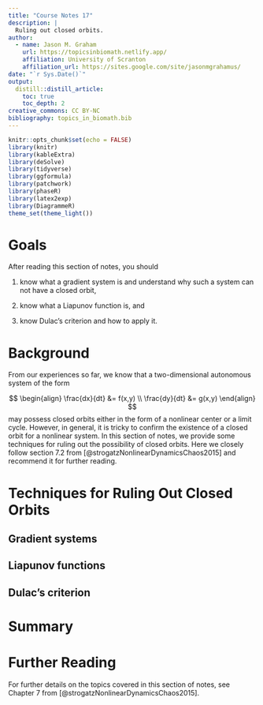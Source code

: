 ```yaml
---
title: "Course Notes 17"
description: |
  Ruling out closed orbits. 
author:
  - name: Jason M. Graham 
    url: https://topicsinbiomath.netlify.app/
    affiliation: University of Scranton 
    affiliation_url: https://sites.google.com/site/jasonmgrahamus/
date: "`r Sys.Date()`"
output: 
  distill::distill_article:
    toc: true
    toc_depth: 2
creative_commons: CC BY-NC
bibliography: topics_in_biomath.bib
---
```


```r
knitr::opts_chunk$set(echo = FALSE)
library(knitr)
library(kableExtra)
library(deSolve)
library(tidyverse)
library(ggformula)
library(patchwork)
library(phaseR)
library(latex2exp)
library(DiagrammeR)
theme_set(theme_light())
```


# Goals

After reading this section of notes, you should

1) know what a gradient system is and understand why such a system can not have a closed orbit, 

2) know what a Liapunov function is, and

3) know Dulac's criterion and how to apply it. 

# Background

From our experiences so far, we know that a two-dimensional autonomous system of the form

$$
\begin{align}
\frac{dx}{dt} &= f(x,y) \\
\frac{dy}{dt} &= g(x,y)
\end{align}
$$
may possess closed orbits either in the form of a nonlinear center or a limit cycle. However, in general, it is tricky to confirm the existence of a closed orbit for a nonlinear system. In this section of notes, we provide some techniques for ruling out the possibility of closed orbits. Here we closely follow section 7.2 from [@strogatzNonlinearDynamicsChaos2015] and recommend it for further reading. 

# Techniques for Ruling Out Closed Orbits


## Gradient systems


## Liapunov functions


## Dulac's criterion





# Summary





# Further Reading 

For further details on the topics covered in this section of notes, see Chapter 7 from [@strogatzNonlinearDynamicsChaos2015]. 

